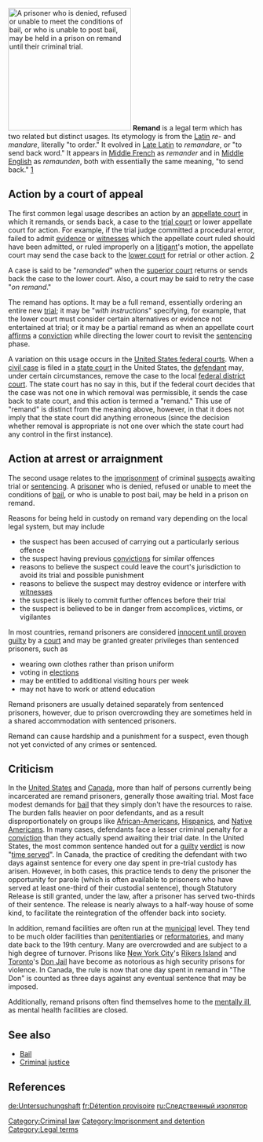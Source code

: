 [[Image:Prison.jpg|right|thumb|250px|A [[prisoner]] who is denied, refused or unable to meet the conditions of [[bail]], or who is unable to post bail, may be held in a [[prison]] on '''remand''' until their [[criminal trial]].]]
'''Remand''' is a legal term which has two related but distinct usages. Its etymology is from the [[Latin]] ''re-'' and ''mandare'', literally "to order." It evolved in [[Late Latin]] to ''remandare'', or "to send back word." It appears in [[Middle French]] as ''remander'' and in [[Middle English]] as ''remaunden'', both with essentially the same meaning, "to send back." [http://www.m-w.com]

== Action by a court of appeal ==

The first common legal usage describes an action by an [[appellate court]] in which it remands, or sends back, a case to the [[trial court]] or lower appellate court for action. For example, if the trial judge committed a procedural error, failed to admit [[evidence (law)|evidence]] or [[witnesses]] which the appellate court ruled should have been admitted, or ruled improperly on a [[litigant]]'s motion, the appellate court may send the case back to the [[lower court]] for retrial or other action. [http://www.thelawencyclopedia.com/term/remand]

A case is said to be "''remanded''" when the [[superior court]] returns or sends back the case to the lower court. Also, a court may be said to retry the case "''on remand''."

The remand has options. It may be a full remand, essentially ordering an entire new [[trial (law)|trial]]; it may be "''with instructions''" specifying, for example, that the lower court must consider certain alternatives or evidence not entertained at trial; or it may be a partial remand as when an appellate court [[affirm]]s a [[conviction]] while directing the lower court to revisit the [[sentence (law)|sentencing]] phase.

A variation on this usage occurs in the [[United States federal courts]]. When a [[civil case]] is filed in a [[state court]] in the United States, the [[defendant]] may, under certain circumstances, remove the case to the local [[federal district court]]. The state court has no say in this, but if the federal court decides that the case was not one in which removal was permissible, it sends the case back to state court, and this action is termed a "remand." This use of "remand" is distinct from the meaning above, however, in that it does not imply that the state court did anything erroneous (since the decision whether removal is appropriate is not one over which the state court had any control in the first instance).

== Action at arrest or arraignment ==

The second usage relates to the [[imprisonment]] of criminal [[suspect]]s awaiting trial or [[Sentence (law)|sentencing]]. A [[prisoner]] who is denied, refused or unable to meet the conditions of [[bail]], or who is unable to post bail, may be held in a prison on remand.

Reasons for being held in custody on remand vary depending on the local legal system, but may include

*the suspect has been accused of carrying out a particularly serious offence
*the suspect having previous [[conviction|convictions]] for similar offences
*reasons to believe the suspect could leave the court's jurisdiction to avoid its trial and possible punishment
*reasons to believe the suspect may destroy evidence or interfere with [[witness]]es
*the suspect is likely to commit further offences before their trial
*the suspect is believed to be in danger from accomplices, victims, or vigilantes
	
In most countries, remand prisoners are considered [[innocent until proven guilty]] by a [[court]] and may be granted greater privileges than sentenced prisoners, such as 

*wearing own clothes rather than prison uniform
*voting in [[election]]s
*may be entitled to additional visiting hours per week
*may not have to work or attend education

Remand prisoners are usually detained separately from sentenced prisoners, however, due to prison overcrowding they are sometimes held in a shared accommodation with sentenced prisoners.

Remand can cause hardship and a punishment for a suspect, even though not yet convicted of any crimes or sentenced.

==Criticism==

In the [[United States]] and [[Canada]], more than half of persons currently being incarcerated are remand prisoners, generally those awaiting trial.  Most face modest demands for [[bail]] that they simply don't have the resources to raise.  The burden falls heavier on poor defendants, and as a result disproportionately on groups like [[African-Americans]], [[Hispanics]], and [[Native Americans in the United States|Native Americans]].  In many cases, defendants face a lesser criminal penalty for a [[conviction]] than they actually spend awaiting their trial date.  In the United States, the most common sentence handed out for a [[guilt]]y [[verdict]] is now "[[time served]]".  In Canada, the practice of crediting the defendant with two days against sentence for every one day spent in pre-trial custody has arisen.  However, in both cases, this practice tends to deny the prisoner the opportunity for parole (which is often available to prisoners who have served at least one-third of their custodial sentence), though Statutory Release is still granted, under the law, after a prisoner has served two-thirds of their sentence. The release is nearly always to a half-way house of some kind, to facilitate the reintegration of the offender back into society.

In addition, remand facilities are often run at the [[municipal]] level.  They tend to be much older facilities than [[penitentiary|penitentiaries]] or [[reformatory|reformatories]], and many date back to the 19th century.  Many are overcrowded and are subject to a high degree of turnover.  Prisons like [[New York City]]'s [[Rikers Island]] and [[Toronto]]'s [[Don Jail]] have become as notorious as high security prisons for violence.  In Canada, the rule is now that one day spent in remand in "The Don" is counted as three days against any eventual sentence that may be imposed.

Additionally, remand prisons often find themselves home to the [[mentally ill]], as mental health facilities are closed.

==See also==
*[[Bail]]
*[[Criminal justice]]

==References==
<!-- Tips for referencing:

For websites, use the formatting below (date/year are when you accessed the web page):
{{Web reference | title=Title of page | work=Title of Complete Work | url=http://www.example.com | date=Month Day | year=Year}}


For Books, use:
{{Book reference | Author=Lincoln, Abraham; Grant, U. S.; & Davis, Jefferson | Title=Resolving Family Differences Peacefully | Publisher=Gettysburg: Printing Press | Year=1861 | Editor=Stephen A. Douglas | ID=ISBN 0-12-345678-9}}


For other sources, see: [[WP:CITET]]
-->
{{unreferenced}}

[[Category:Criminal law]]
[[Category:Imprisonment and detention]]
[[Category:Legal terms]]

[[de:Untersuchungshaft]]
[[fr:Détention provisoire]]
[[ru:Следственный изолятор]]